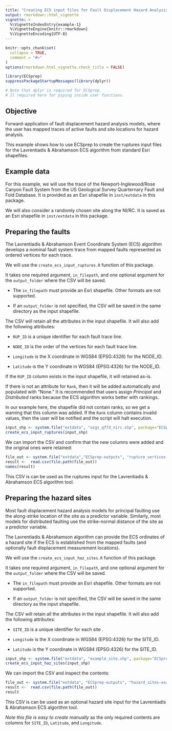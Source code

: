 ```yaml
---
title: "Creating ECS input files for Fault Displacement Hazard Analysis"
output: rmarkdown::html_vignette
vignette: >
  %\VignetteIndexEntry{example-1}
  %\VignetteEngine{knitr::rmarkdown}
  %\VignetteEncoding{UTF-8}
---
```


```r
knitr::opts_chunk$set(
  collapse = TRUE,
  comment = "#>"
)
options(rmarkdown.html_vignette.check_title = FALSE)
```

```r
library(ECSprep)
suppressPackageStartupMessages(library(dplyr)) 

# Note that dplyr is required for ECSprep.
# It required here for piping inside user functions.
```

## Objective

Forward-application of fault displacement hazard analysis models, where the
user has mapped traces of active faults and site locations for hazard analysis.

This example shows how to use ECSprep to create the ruptures input files for
the Lavrentiadis & Abrahamson ECS algorithm from standard Esri shapefiles.

## Example data

For this example, we will use the trace of the Newport-Inglewood/Rose Canyon
Fault System from the US Geological Survey Quarternary Fault and Fold Database. 
It is provided as an Esri shapefile in `inst/extdata` in this package.

We will also consider a randomly chosen site along the NI/RC. It is saved as
an Esri shapefile in `inst/extdata` in this package.

## Preparing the faults

The Lavrentiadis & Abrahamson Event Coordinate System (ECS) algorithm develops
a nominal fault system trace from mapped faults represented as ordered vertices
for each trace.

We will use the `create_ecs_input_ruptures.R` function of this package.

It takes one required argument, `in_filepath`, and one optional argument for the 
`output_folder` where the CSV will be saved. 

- The `in_filepath` must provide an Esri shapefile. Other formats are not 
supported.

- If an `output_folder` is not specified, the CSV will be saved in the same 
directory as the input shapefile.

The CSV will retain all the attributes in the input shapefile. It will also add
the following attributes:

- `RUP_ID` is a unique identifier for each fault trace line.

- `NODE_ID` is the order of the vertices for each fault trace line.

- `Longitude` is the X coordinate in WGS84 (EPSG:4326) for the NODE_ID.

- `Latitude` is the Y coordinate in WGS84 (EPSG:4326) for the NODE_ID.

If the `RUP_ID` column exists in the input shapefile, it will retained as-is.

If there is not an attribute for `Rank`, then it will be added automatically and 
populated with "None." It is recommended that users assign  *Principal* and 
*Distributed* ranks because the ECS algorithm works better with rankings. 

In our example here, the shapefile did not contain ranks, so we get a warning 
that this column was added. If the `Rank` column contains invalid values, then 
the user will be notified and the script will halt execution.

```r
input_shp <- system.file("extdata", "usgs_qffd_nirc.shp", package="ECSprep")
create_ecs_input_ruptures(input_shp)
```

We can import the CSV and confirm that the new columns were added and the original
ones were retained:

```r
file_out <- system.file("extdata","ECSprep-outputs", "rupture_vertices-usgs_qffd_nirc.csv", package="ECSprep")
result <-  read.csv(file.path(file_out))
names(result)
```

This CSV is can be used as the ruptures input for the Lavrentiadis & Abrahamson 
ECS algorithm tool.


## Preparing the hazard sites

Most fault displacement hazard analysis models for principal faulting use the
along-strike location of the site as a predictor variable. Similarly, most 
models for distributed faulting use the strike-normal distance of the site as
a predictor variable.

The Lavrentiadis & Abrahamson algorithm can provide the ECS ordinates of a 
hazard site if the ECS is established from the mapped faults (and optionally
fault displacement measurement locations).

We will use the `create_ecs_input_haz_sites.R` function of this package.

It takes one required argument, `in_filepath`, and one optional argument for the 
`output_folder` where the CSV will be saved. 

- The `in_filepath` must provide an Esri shapefile. Other formats are not 
supported.

- If an `output_folder` is not specified, the CSV will be saved in the same 
directory as the input shapefile.

The CSV will retain all the attributes in the input shapefile. It will also add
the following attributes:

- `SITE_ID` is a unique identifier for each site .

- `Longitude` is the X coordinate in WGS84 (EPSG:4326) for the SITE_ID.

- `Latitude` is the Y coordinate in WGS84 (EPSG:4326) for the SITE_ID.


```r
input_shp <- system.file("extdata", "example_site.shp", package="ECSprep")
create_ecs_input_haz_sites(input_shp)
```

We can import the CSV and inspect the contents:

```r
file_out <- system.file("extdata", "ECSprep-outputs", "hazard_sites-example_site.csv", package="ECSprep")
result <-  read.csv(file.path(file_out))
result
```


This CSV is can be used as an optional hazard site input for the Lavrentiadis & 
Abrahamson ECS algorithm tool.

*Note this file is easy to create manually* as the only required contents are
columns for `SITE_ID`, `Latitude`, and `Longitude`.
